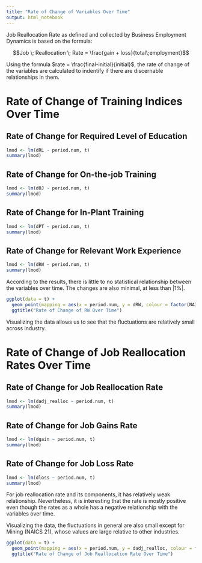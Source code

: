 ```yaml
---
title: "Rate of Change of Variables Over Time"
output: html_notebook
---
```


Job Reallocation Rate as defined and collected by Business Employment Dynamics is based on the formula:

$$Job \; Reallocation \; Rate = \frac{gain + loss}{total\;employment}$$

Using the formula $rate = \frac{final-initial}{initial}$, the rate of change of the variables are calculated to indentify if there are discernable relationships in them. 

# Rate of Change of Training Indices Over Time
## Rate of Change for Required Level of Education
```r
lmod <- lm(dRL ~ period.num, t)
summary(lmod)
```
## Rate of Change for On-the-job Training
```r
lmod <- lm(dOJ ~ period.num, t)
summary(lmod)
```
## Rate of Change for In-Plant Training
```r
lmod <- lm(dPT ~ period.num, t)
summary(lmod)
```
## Rate of Change for Relevant Work Experience
```r
lmod <- lm(dRW ~ period.num, t)
summary(lmod)
```

According to the results, there is little to no statistical relationship between the variables over time. The changes are also minimal, at less than |1%|. 

```r
ggplot(data = t) + 
  geom_point(mapping = aes(x = period.num, y = dRW, colour = factor(NAICS))) + 
  ggtitle("Rate of Change of RW Over Time")
```

Visualizing the data allows us to see that the fluctuations are relatively small across industry. 

# Rate of Change of Job Reallocation Rates Over Time
## Rate of Change for Job Reallocation Rate
```r
lmod <- lm(dadj_realloc ~ period.num, t)
summary(lmod)
```
## Rate of Change for Job Gains Rate
```r
lmod <- lm(dgain ~ period.num, t)
summary(lmod)
```
## Rate of Change for Job Loss Rate
```r
lmod <- lm(dloss ~ period.num, t)
summary(lmod)
```

For job reallocation rate and its components, it has relatively weak relationship. Nevertheless, it is interesting that the rate is mostly positive even though the rates as a whole has a negative relationship with the variables over time. 

Visualizing the data, the fluctuations in general are also small except for Mining (NAICS 21), whose values are large relative to other industries. 

```r

ggplot(data = t) + 
  geom_point(mapping = aes(x = period.num, y = dadj_realloc, colour = factor(NAICS))) + 
  ggtitle("Rate of Change of Job Reallocation Rate Over Time")
```

